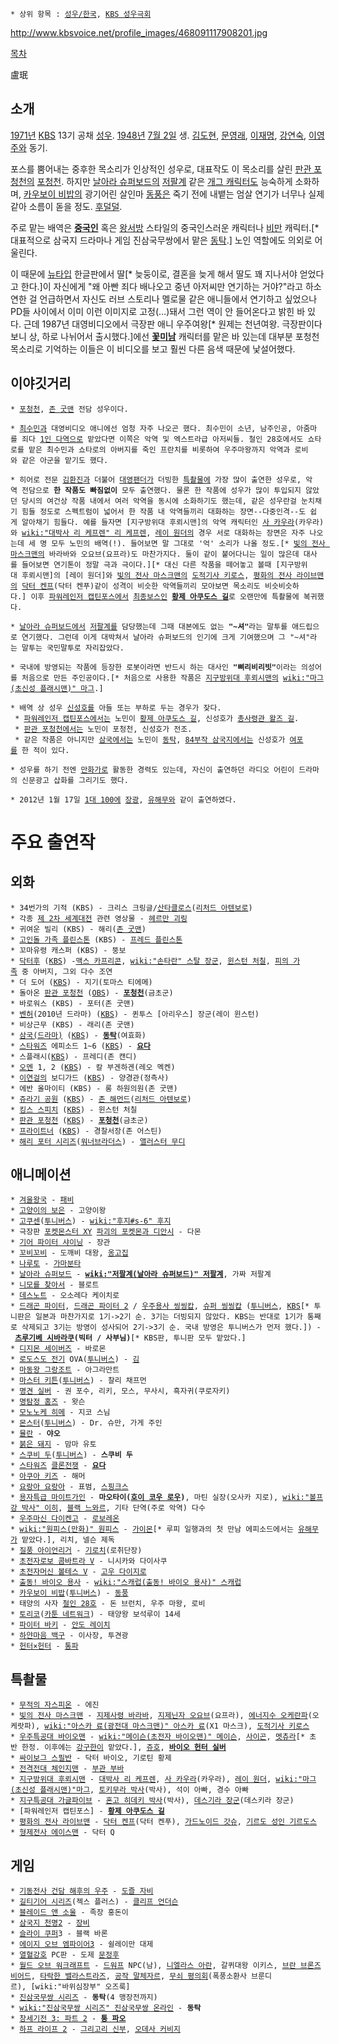  * 상위 항목 : [[성우/한국]], [[KBS 성우극회]]

http://www.kbsvoice.net/profile_images/468091117908201.jpg

[[목차]]

盧珉

== 소개 ==
[[1971년]] [[한국방송공사|KBS]] 13기 공채 [[성우]]. [[1948년]] [[7월 2일]] 생. [[김도현]], [[문영래]], [[이재명]], [[강연숙]], [[이영주]]와 동기.

포스를 뿜어내는 중후한 목소리가 인상적인 성우로, 대표작도 이 목소리를 살린 [[판관 포청천]]의 [[포청천]]. 하지만 [[날아라 슈퍼보드]]의 [[저팔계(날아라 슈퍼보드)|저팔계]] 같은 [[개그 캐릭터]]도 능숙하게 소화하며, [[카우보이 비밥]]의 광기어린 살인마 [[통푸|동풍]]은 죽기 전에 내뱉는 엄살 연기가 너무나 실제 같아 소름이 돋을 정도. [[후덜덜]].

주로 맡는 배역은 '''[[중국인]]''' 혹은 [[왕서방]] 스타일의 중국인스러운 캐릭터나 [[비만]] 캐릭터.[* 대표적으로 삼국지 드라마나 게임 진삼국무쌍에서 맡은 [[동탁]].] 노인 역할에도 의외로 어울린다.

이 때문에 [[뉴타입]] 한글판에서 딸[* 늦둥이로, 결혼을 늦게 해서 딸도 꽤 지나서야 얻었다고 한다.]이 자신에게 "왜 아빤 죄다 배나오고 중년 아저씨만 연기하는 거야?"라고 하소연한 걸 언급하면서 자신도 러브 스토리나 멜로물 같은 애니들에서 연기하고 싶었으나 PD들 사이에서 이미 이런 이미지로 고정(…)돼서 그런 역이 안 들어온다고 밝힌 바 있다. 근데 1987년 대영비디오에서 극장판 애니 우주여왕[* 원제는 천년여왕. 극장판이다보니 상, 하로 나뉘어서 출시했다.]에선 '''[[꽃미남]]''' 캐릭터를 맡은 바 있는데 대부분 포청천 목소리로 기억하는 이들은 이 비디오를 보고 훨씬 다른 음색 때문에 낯설어했다.

== 이야깃거리 ==
 * [[포청천]], [[존 굿맨]] 전담 성우이다.

 * [[최수민]]과 대영비디오 애니에선 엄청 자주 나오곤 했다. 최수민이 소년, 남주인공, 아줌마를 죄다 [[1인 다역]]으로 맡았다면 이쪽은 악역 및 엑스트라급 아저씨들. 철인 28호에서도 쇼타로를 맡은 최수민과 쇼타로의 아버지를 죽인 프란치를 비롯하여 우주마왕까지 악역과 로비와 같은 아군을 맡기도 했다.

 * 히어로 전문 [[김환진]]과 더불어 [[대영팬더]]가 더빙한 [[특촬물]]에 가장 많이 출연한 성우로, 악역 전담으로 '''한 작품도 빠짐없이''' 모두 출연했다. 물론 한 작품에 성우가 많이 투입되지 않았던 당시의 여건상 작품 내에서 여러 악역을 동시에 소화하기도 했는데, 같은 성우란걸 눈치채기 힘들 정도로 스펙트럼이 넓어서 한 작품 내 악역들끼리 대화하는 장면--다중인격--도 쉽게 알아채기 힘들다. 예를 들자면 [지구방위대 후뢰시맨]의 악역 캐릭터인 [[사 카우라]](카우라)와 [[wiki:"대박사 리 케프렌" 리 케프렌]], [[레이 원더]]의 경우 서로 대화하는 장면은 자주 나오는데 세 명 모두 노민의 배역(!). 들어보면 말 그대로 '억' 소리가 나올 정도.[* [[빛의 전사 마스크맨]]의 바라바와 오요브(요프라)도 마찬가지다. 둘이 같이 붙어다니는 일이 많은데 대사를 들어보면 연기톤이 정말 극과 극이다.][* 대신 다른 작품을 떼어놓고 볼때 [지구방위대 후뢰시맨]의 [레이 원더]와 [[빛의 전사 마스크맨]]의 [[도적기사 키로스]], [[평화의 전사 라이브맨]]의 [[닥터 켄프]](닥터 켄푸)같이 성격이 비슷한 악역들끼리 모아보면 목소리도 비슷비슷하다.] 이후 [[파워레인저 캡틴포스]]에서 [[최종보스]]인 '''[[황제 아쿠도스 길]]'''로 오랜만에 특촬물에 복귀했다.

 * [[날아라 슈퍼보드]]에서 [[저팔계(날아라 슈퍼보드)|저팔계]]를 담당했는데 그때 대본에도 없는 '''"~셔"'''라는 말투를 애드립으로 연기했다. 그런데 이게 대박쳐서 날아라 슈퍼보드의 인기에 크게 기여했으며 그 "~셔"라는 말투는 국민말투로 자리잡았다.

 * 국내에 방영되는 작품에 등장한 로봇이라면 반드시 하는 대사인 '''"삐리비리빗"'''이라는 의성어를 처음으로 만든 주인공이다.[* 처음으로 사용한 작품은 [[지구방위대 후뢰시맨]]의 [[wiki:"마그(초신성 플래시맨)" 마그]].]

 * 배역 상 성우 [[신성호]]를 아들 또는 부하로 두는 경우가 잦다. 
  * [[파워레인저 캡틴포스]]에서는 노민이 [[황제 아쿠도스 길]], 신성호가 [[총사령관 왈즈 길]].
  * [[판관 포청천]]에서는 노민이 포청천, 신성호가 전조.
  * 같은 작품은 아니지만 [[삼국]]에서는 노민이 [[동탁]], [[84부작 삼국지]]에서는 신성호가 [[여포]]를 한 적이 있다.

 * 성우를 하기 전엔 [[만화가]]로 활동한 경력도 있는데, 자신이 출연하던 라디오 어린이 드라마의 신문광고 삽화를 그리기도 했다. 

 * 2012년 1월 17일 [[1대 100]]에 [[장광]], [[유해무]]와 같이 출연하였다.

= 주요 출연작 =
== 외화 ==
 * 34번가의 기적 (KBS) - 크리스 크링글/[[산타클로스]]([[리처드 아텐보로]])
 * 각종 [[제 2차 세계대전]] 관련 영상물 - [[헤르만 괴링]]
 * 귀여운 빌리 (KBS) - 해리([[존 굿맨]])
 * [[고인돌 가족 플린스톤]] (KBS) - [[프레드 플린스톤]] 
 * 꼬마유령 캐스퍼 (KBS) - 뚱보
 * [[닥터후]] ([[KBS]]) -[[맥스 카프리콘]], [[wiki:"손타란" 스탈 장군]], [[윈스턴 처칠]], [[피의 가족]] 중 아버지, 그외 다수 조연
 * 더 도어 ([[KBS]]) - 지기(토마스 티에메) 
 * 돌아온 [[판관 포청천]] ([[OBS]]) - '''[[포청천]]'''(금초군)
 * 바로워스 (KBS) - 포터(존 굿맨)
 * [[벤허]](2010년 드라마) ([[KBS]]) - 퀸투스 [아리우스] 장군(레이 윈스턴)
 * 비상근무 (KBS) - 래리(존 굿맨)
 * [[삼국(드라마)]] ([[KBS]]) - '''[[동탁]]'''(여효화)
 * [[스타워즈]] 에피소드 1~6 ([[KBS]]) - '''[[요다]]'''
 * 스플래시([[한국방송공사|KBS]]) - 프레디(존 캔디)
 * [[오멘]] 1, 2 ([[KBS]]) - 칼 부겐하겐(레오 멕켄)
 * [[이연걸]]의 보디가드 ([[KBS]]) - 양경관(정측사) 
 * 에반 올마이티 (KBS) - 롱 하원의원(존 굿맨)
 * [[쥬라기 공원]] ([[KBS]]) - [[존 해먼드]]([[리처드 아텐보로]])
 * [[킹스 스피치]] ([[KBS]]) - 윈스턴 처칠
 * [[판관 포청천]] ([[KBS]]) - '''[[포청천]]'''(금초군)
 * [[프라이트너]] ([[KBS]]) - 경찰서장(존 어스틴)
 * [[해리 포터 시리즈]]([[워너브라더스]]) - [[앨러스터 무디]]
 
== 애니메이션 ==
 * [[겨울왕국]] - [[겨울왕국/등장인물#s-3|패비]]
 * [[고양이의 보은]] - 고양이왕
 * [[고쿠센]]([[투니버스]]) - [[wiki:"후지#s-6" 후지]]
 * 극장판 [[포켓몬스터 XY(애니메이션)|포켓몬스터 XY]] [[파괴의 포켓몬과 디안시]] - 다몬
 * [[GEAR전사 덴도|기어 파이터 샤이닝]] - 장관
 * [[꼬비꼬비]] - 도깨비 대왕, [[옹고집]]
 * [[나루토]] - [[가마분타]]
 * [[날아라 슈퍼보드]] - '''[[wiki:"저팔계(날아라 슈퍼보드)" 저팔계]]''', 가짜 저팔계
 * [[니모를 찾아서]] - 블로트
 * [[데스노트]] - 오소레다 케이치로
 * [[드래곤 파이터]], [[드래곤 파이터 2]] / [[우주용사 씽씽캅]], [[슈퍼 씽씽캅]] ([[투니버스]], [[KBS]][* 투니판은 일본과 마찬가지로 1기->2기 순. 3기는 더빙되지 않았다. KBS는 반대로 1기가 통째로 삭제되고 3기는 방영이 성사되어 2기->3기 순. 국내 방영은 투니버스가 먼저 했다.]) - '''[[츠루기베 시바라쿠]](빅터 / 사부님)'''[* KBS판, 투니판 모두 맡았다.]
 * [[디지몬 세이버즈]] - 바로몬
 * [[로도스도 전기]] OVA([[투니버스]]) - [[김]]
 * [[마동왕 그랑조트]] - 아그라만트
 * [[마스터 키튼]]([[투니버스]]) - 찰리 채프먼
 * [[명견 실버]] - 권 포수, 리키, 모스, 무사시, 흑자귀(쿠로자키)
 * [[명탐정 홈즈]] - 왓슨
 * [[모노노케 히메]] - 지코 스님
 * [[몬스터(만화)|몬스터]]([[투니버스]]) - Dr. 슈만, 가게 주인
 * [[뮬란]] - '''야오'''
 * [[붉은 돼지]] - 맘마 유토
 * [[스쿠비 두]]([[투니버스]]) - '''스쿠비 두'''
 * [[스타워즈]] [[클론전쟁]] - '''[[요다]]'''
 * [[아쿠아 키즈]] - 해머
 * [[요랑아 요랑아]] - 표범, [[스핑크스]]
 * [[용자특급 마이트가인]] - '''마오타이([[호이 코우 로우]])''', 마틴 실장(오사카 지로), [[wiki:"볼프강 박사" 이히]], [[블랙 느와르]], 기타 단역(주로 악역) 다수
 * [[우주마신 다이켄고]] - [[우주마신 다이켄고/등장인물#s-3|로보레온]]
 * [[wiki:"원피스(만화)" 원피스]] - [[가이몬]][* 루피 일행과의 첫 만남 에피소드에서는 [[유해무]]가 맡았다.], 리치, 넬슨 제독
 * [[질풍 아이언리거]] - [[기로치]](로취단장)
 * [[초전자로보 콤바트라 V]] - 니시카와 다이사쿠
 * [[초전자머신 볼테스 V]] - [[고우 다이지로]]
 * [[출동! 바이오 용사]] - [[wiki:"스캐럽(출동! 바이오 용사)" 스캐럽]]
 * [[카우보이 비밥]]([[투니버스]]) - [[통푸|동풍]]
 * 태양의 사자 [[철인 28호]] - 돈 브런치, 우주 마왕, 로비
 * [[토리코]]([[카툰 네트워크]]) - 태양왕 보석루이 14세 
 * [[파이터 바키]] - [[안도 레이치]]
 * [[하얀마음 백구]] - 이사장, 투견광
 * [[헌터×헌터]] - [[통파]]

== 특촬물 ==
 * [[무적의 자스피온]] - 에진
 * [[빛의 전사 마스크맨]] - [[지제사령 바라바]], [[지제닌자 오요브]](요프라), [[에너지수 오케란파]](오케랏파), [[wiki:"아스카 료(광전대 마스크맨)" 아스카 료]](X1 마스크), [[도적기사 키로스]]
 * [[우주특공대 바이오맨]] - [[wiki:"메이슨(초전자 바이오맨)" 메이슨]], [[사이곤]], [[멧츄라]][* 초반 한정. 이후에는 [[강구한]]이 맡았다.], [[쥬호]], '''[[바이오 헌터 실버]]'''
 * [[싸이보그 스필반]] - 닥터 바이오, 기로틴 황제
 * [[전격전대 체인지맨]] - [[부관 부바]]
 * [[지구방위대 후뢰시맨]] - [[대박사 리 케프렌]], [[사 카우라]](카우라), [[레이 원더]], [[wiki:"마그(초신성 플래시맨)"마그]], [[토키무라 박사]](박사), 석이 아빠, 경수 아빠
 * [[지구특공대 가글파이브]] - [[혼고 히데키 박사]](박사), [[데스기라 장군]](데스키라 장군)
 * [파워레인저 캡틴포스] - '''[[황제 아쿠도스 길]]'''
 * [[평화의 전사 라이브맨]] - [[닥터 켄프]](닥터 켄푸), [[가드노이드 갓슈]], [[기르도 성인 기르도스]]
 * [[형제전사 에이스맨]] - 닥터 Q
 
== 게임 ==
 * [[기동전사 건담 해후의 우주]] - [[도즐 자비]]
 * [[길티기어 시리즈]](젝스 플러스) - [[클리프 언더슨]]
 * [[블레이드 앤 소울]] - 족장 홍돈이
 * [[삼국지 천명2]] - [[장비]]
 * [[슬라이 쿠퍼]]3 - 블랙 바론
 * [[에이지 오브 엠파이어3]] - 쉴레이만 대제
 * [[열혈강호]] PC판 - 도제 [[문정후]]
 * [[월드 오브 워크래프트]] - [[드워프]] NPC(남), [[니엘라스 아란]], 갈퀴대왕 이키스, [[브란 브론즈비어드]], [[타락한 밸라스트라즈]], [[공작 말체자르]], [[무쇠 평의회]](폭풍소환사 브룬디르), [wiki:"바위심장부" 오즈룩]
 * [[진삼국무쌍 시리즈]] - '''동탁'''(4 맹장전까지)
 * [[wiki:"진삼국무쌍 시리즈" 진삼국무쌍 온라인]] - '''동탁'''
 * [[창세기전 3: 파트 2]] - '''[[퉁 파오]]'''
 * [[하프 라이프 2]] - [[그리고리 신부]], [[오데사 커비지]]
